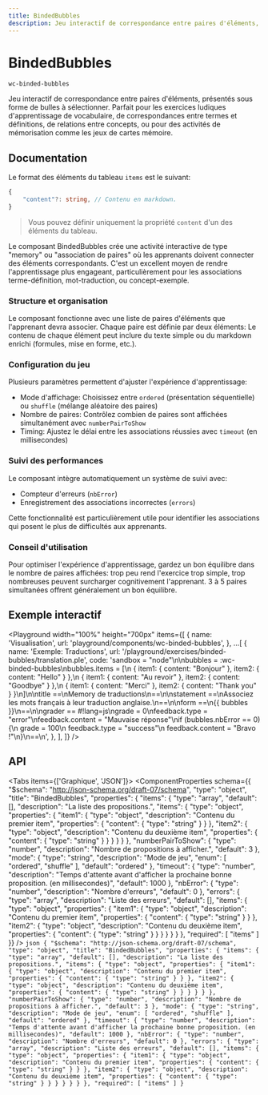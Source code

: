 ```yaml
---
title: BindedBubbles
description: Jeu interactif de correspondance entre paires d'éléments, présentés sous forme de bulles à sélectionner. Parfait pour les exercices ludiques d'apprentissage de vocabulaire, de correspondances entre termes et définitions, de relations entre concepts, ou pour des activités de mémorisation comme les jeux de cartes mémoire.
---
```



# BindedBubbles

`wc-binded-bubbles`

Jeu interactif de correspondance entre paires d'éléments, présentés sous forme de bulles à sélectionner. Parfait pour les exercices ludiques d'apprentissage de vocabulaire, de correspondances entre termes et définitions, de relations entre concepts, ou pour des activités de mémorisation comme les jeux de cartes mémoire.

## Documentation

Le format des éléments du tableau `items` est le suivant:

```typescript
{
    "content"?: string, // Contenu en markdown.
}
```

> Vous pouvez définir uniquement la propriété `content` d'un des éléments du tableau.

Le composant BindedBubbles crée une activité interactive de type "memory" ou "association de paires" où les apprenants doivent connecter des éléments correspondants. C'est un excellent moyen de rendre l'apprentissage plus engageant, particulièrement pour les associations terme-définition, mot-traduction, ou concept-exemple.

### Structure et organisation

Le composant fonctionne avec une liste de paires d'éléments que l'apprenant devra associer. Chaque paire est définie par deux éléments: Le contenu de chaque élément peut inclure du texte simple ou du markdown enrichi (formules, mise en forme, etc.).

### Configuration du jeu

Plusieurs paramètres permettent d'ajuster l'expérience d'apprentissage:

- Mode d'affichage: Choisissez entre `ordered` (présentation séquentielle) ou `shuffle` (mélange aléatoire des paires)
- Nombre de paires: Contrôlez combien de paires sont affichées simultanément avec `numberPairToShow`
- Timing: Ajustez le délai entre les associations réussies avec `timeout` (en millisecondes)

### Suivi des performances

Le composant intègre automatiquement un système de suivi avec:

- Compteur d'erreurs (`nbError`)
- Enregistrement des associations incorrectes (`errors`)

Cette fonctionnalité est particulièrement utile pour identifier les associations qui posent le plus de difficultés aux apprenants.

### Conseil d'utilisation

Pour optimiser l'expérience d'apprentissage, gardez un bon équilibre dans le nombre de paires affichées: trop peu rend l'exercice trop simple, trop nombreuses peuvent surcharger cognitivement l'apprenant. 3 à 5 paires simultanées offrent généralement un bon équilibre.

## Exemple interactif

<Playground
  width="100%"
  height="700px"
  items={[
    {
      name: 'Visualisation',
      url: 'playground/components/wc-binded-bubbles',
    },
    ...[
      {
        name: 'Exemple: Traductions',
        url: '/playground/exercises/binded-bubbles/translation.ple',
        code: 'sandbox = "node"\n\nbubbles = :wc-binded-bubbles\nbubbles.items = [\n  { item1: { content: "Bonjour" }, item2: { content: "Hello" } },\n  { item1: { content: "Au revoir" }, item2: { content: "Goodbye" } },\n  { item1: { content: "Merci" }, item2: { content: "Thank you" } }\n]\n\ntitle ==\nMemory de traductions\n==\n\nstatement ==\nAssociez les mots français à leur traduction anglaise.\n==\n\nform ==\n{{ bubbles }}\n==\n\ngrader == #!lang=js\ngrade = 0\nfeedback.type = "error"\nfeedback.content = "Mauvaise réponse"\nif (bubbles.nbError == 0) {\n  grade = 100\n  feedback.type = "success"\n  feedback.content = "Bravo !"\n}\n==\n',
      },
    ],
  ]}
/>

## API

<Tabs items={['Graphique', 'JSON']}>
  <Tab>
    <ComponentProperties schema={{
  "$schema": "http://json-schema.org/draft-07/schema",
  "type": "object",
  "title": "BindedBubbles",
  "properties": {
    "items": {
      "type": "array",
      "default": [],
      "description": "La liste des propositions.",
      "items": {
        "type": "object",
        "properties": {
          "item1": {
            "type": "object",
            "description": "Contenu du premier item",
            "properties": {
              "content": {
                "type": "string"
              }
            }
          },
          "item2": {
            "type": "object",
            "description": "Contenu du deuxième item",
            "properties": {
              "content": {
                "type": "string"
              }
            }
          }
        }
      }
    },
    "numberPairToShow": {
      "type": "number",
      "description": "Nombre de propositions à afficher.",
      "default": 3
    },
    "mode": {
      "type": "string",
      "description": "Mode de jeu",
      "enum": [
        "ordered",
        "shuffle"
      ],
      "default": "ordered"
    },
    "timeout": {
      "type": "number",
      "description": "Temps d'attente avant d'afficher la prochaine bonne proposition. (en millisecondes)",
      "default": 1000
    },
    "nbError": {
      "type": "number",
      "description": "Nombre d'erreurs",
      "default": 0
    },
    "errors": {
      "type": "array",
      "description": "Liste des erreurs",
      "default": [],
      "items": {
        "type": "object",
        "properties": {
          "item1": {
            "type": "object",
            "description": "Contenu du premier item",
            "properties": {
              "content": {
                "type": "string"
              }
            }
          },
          "item2": {
            "type": "object",
            "description": "Contenu du deuxième item",
            "properties": {
              "content": {
                "type": "string"
              }
            }
          }
        }
      }
    }
  },
  "required": [
    "items"
  ]
}} />
  </Tab>
  <Tab>
    ```json
    {
  "$schema": "http://json-schema.org/draft-07/schema",
  "type": "object",
  "title": "BindedBubbles",
  "properties": {
    "items": {
      "type": "array",
      "default": [],
      "description": "La liste des propositions.",
      "items": {
        "type": "object",
        "properties": {
          "item1": {
            "type": "object",
            "description": "Contenu du premier item",
            "properties": {
              "content": {
                "type": "string"
              }
            }
          },
          "item2": {
            "type": "object",
            "description": "Contenu du deuxième item",
            "properties": {
              "content": {
                "type": "string"
              }
            }
          }
        }
      }
    },
    "numberPairToShow": {
      "type": "number",
      "description": "Nombre de propositions à afficher.",
      "default": 3
    },
    "mode": {
      "type": "string",
      "description": "Mode de jeu",
      "enum": [
        "ordered",
        "shuffle"
      ],
      "default": "ordered"
    },
    "timeout": {
      "type": "number",
      "description": "Temps d'attente avant d'afficher la prochaine bonne proposition. (en millisecondes)",
      "default": 1000
    },
    "nbError": {
      "type": "number",
      "description": "Nombre d'erreurs",
      "default": 0
    },
    "errors": {
      "type": "array",
      "description": "Liste des erreurs",
      "default": [],
      "items": {
        "type": "object",
        "properties": {
          "item1": {
            "type": "object",
            "description": "Contenu du premier item",
            "properties": {
              "content": {
                "type": "string"
              }
            }
          },
          "item2": {
            "type": "object",
            "description": "Contenu du deuxième item",
            "properties": {
              "content": {
                "type": "string"
              }
            }
          }
        }
      }
    }
  },
  "required": [
    "items"
  ]
}
    ```
  </Tab>
</Tabs>
